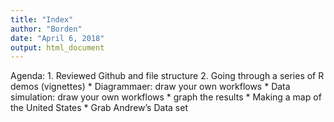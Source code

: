 ```yaml
---
title: "Index"
author: "Borden"
date: "April 6, 2018"
output: html_document
---
```


Agenda: 
1. Reviewed Github and file structure
2. Going through a series of R demos (vignettes)
  * Diagrammaer: draw your own workflows
  * Data simulation: draw your own workflows
    * graph the results
  * Making a map of the United States
  * Grab Andrew's Data set
